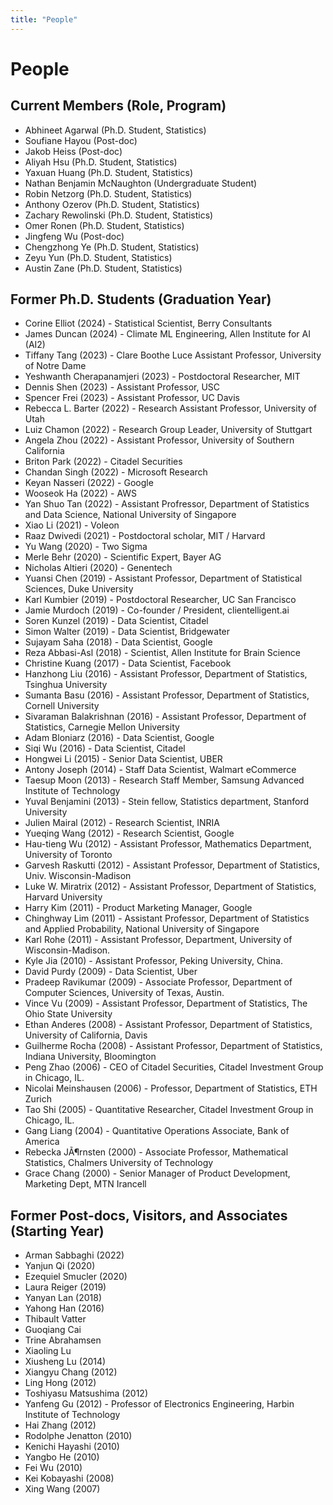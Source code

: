 ```yaml
---
title: "People"
---
```


# People

## Current Members (Role, Program)

- Abhineet Agarwal (Ph.D. Student, Statistics)
- Soufiane Hayou (Post-doc)
- Jakob Heiss (Post-doc)
- Aliyah Hsu (Ph.D. Student, Statistics)
- Yaxuan Huang (Ph.D. Student, Statistics)
- Nathan Benjamin McNaughton (Undergraduate Student)
- Robin Netzorg (Ph.D. Student, Statistics)
- Anthony Ozerov (Ph.D. Student, Statistics)
- Zachary Rewolinski (Ph.D. Student, Statistics)
- Omer Ronen (Ph.D. Student, Statistics)
- Jingfeng Wu (Post-doc)
- Chengzhong Ye (Ph.D. Student, Statistics)
- Zeyu Yun (Ph.D. Student, Statistics)
- Austin Zane (Ph.D. Student, Statistics)

## Former Ph.D. Students (Graduation Year)

- Corine Elliot (2024) - Statistical Scientist, Berry Consultants
- James Duncan (2024) - Climate ML Engineering, Allen Institute for AI (AI2)
- Tiffany Tang (2023) - Clare Boothe Luce Assistant Professor, University of Notre Dame
- Yeshwanth Cherapanamjeri (2023) - Postdoctoral Researcher, MIT
- Dennis Shen (2023) - Assistant Professor, USC
- Spencer Frei (2023) - Assistant Professor, UC Davis
- Rebecca L. Barter (2022) - Research Assistant Professor, University of Utah
- Luiz Chamon (2022) - Research Group Leader, University of Stuttgart
- Angela Zhou (2022) - Assistant Professor, University of Southern California
- Briton Park (2022) - Citadel Securities
- Chandan Singh (2022) - Microsoft Research
- Keyan Nasseri (2022) - Google
- Wooseok Ha (2022) - AWS
- Yan Shuo Tan (2022) - Assistant Profressor, Department of Statistics and Data Science, National University of Singapore
- Xiao Li (2021) - Voleon
- Raaz Dwivedi (2021) - Postdoctoral scholar, MIT / Harvard
- Yu Wang (2020) - Two Sigma
- Merle Behr (2020) - Scientific Expert, Bayer AG
- Nicholas Altieri (2020) - Genentech
- Yuansi Chen (2019) - Assistant Professor, Department of Statistical Sciences, Duke University
- Karl Kumbier (2019) - Postdoctoral Researcher, UC San Francisco
- Jamie Murdoch (2019) - Co-founder / President, clientelligent.ai
- Soren Kunzel (2019) - Data Scientist, Citadel
- Simon Walter (2019) - Data Scientist, Bridgewater
- Sujayam Saha (2018) - Data Scientist, Google
- Reza Abbasi-Asl (2018) - Scientist, Allen Institute for Brain Science
- Christine Kuang (2017) - Data Scientist, Facebook
- Hanzhong Liu (2016) - Assistant Professor, Department of Statistics, Tsinghua University
- Sumanta Basu (2016) - Assistant Professor, Department of Statistics, Cornell University
- Sivaraman Balakrishnan (2016) - Assistant Professor, Department of Statistics, Carnegie Mellon University
- Adam Bloniarz (2016) - Data Scientist, Google
- Siqi Wu (2016) - Data Scientist, Citadel
- Hongwei Li (2015) - Senior Data Scientist, UBER
- Antony Joseph (2014) - Staff Data Scientist, Walmart eCommerce
- Taesup Moon (2013) - Research Staff Member, Samsung Advanced Institute of Technology
- Yuval Benjamini (2013) - Stein fellow, Statistics department, Stanford University
- Julien Mairal (2012) - Research Scientist, INRIA
- Yueqing Wang (2012) - Research Scientist, Google
- Hau-tieng Wu (2012) - Assistant Professor, Mathematics Department, University of Toronto
- Garvesh Raskutti (2012) - Assistant Professor, Department of Statistics, Univ. Wisconsin-Madison
- Luke W. Miratrix (2012) - Assistant Professor, Department of Statistics, Harvard University
- Harry Kim (2011) - Product Marketing Manager, Google
- Chinghway Lim (2011) - Assistant Professor, Department of Statistics and Applied Probability, National University of Singapore
- Karl Rohe (2011) - Assistant Professor, Department, University of Wisconsin-Madison.
- Kyle Jia (2010) - Assistant Professor, Peking University, China.
- David Purdy (2009) - Data Scientist, Uber
- Pradeep Ravikumar (2009) - Associate Professor, Department of Computer Sciences, University of Texas, Austin.
- Vince Vu (2009) - Assistant Professor, Department of Statistics, The Ohio State University
- Ethan Anderes (2008) - Assistant Professor, Department of Statistics, University of California, Davis
- Guilherme Rocha (2008) - Assistant Professor, Department of Statistics, Indiana University, Bloomington
- Peng Zhao (2006) - CEO of Citadel Securities, Citadel Investment Group in Chicago, IL.
- Nicolai Meinshausen (2006) - Professor, Department of Statistics, ETH Zurich
- Tao Shi (2005) - Quantitative Researcher, Citadel Investment Group in Chicago, IL.
- Gang Liang (2004) - Quantitative Operations Associate, Bank of America
- Rebecka JÃ¶rnsten (2000) - Associate Professor, Mathematical Statistics, Chalmers University of Technology
- Grace Chang (2000) - Senior Manager of Product Development, Marketing Dept, MTN Irancell

## Former Post-docs, Visitors, and Associates (Starting Year)

- Arman Sabbaghi (2022)
- Yanjun Qi (2020)
- Ezequiel Smucler (2020)
- Laura Reiger (2019)
- Yanyan Lan (2018)
- Yahong Han (2016)
- Thibault Vatter
- Guoqiang Cai
- Trine Abrahamsen
- Xiaoling Lu
- Xiusheng Lu (2014)
- Xiangyu Chang (2012)
- Ling Hong (2012)
- Toshiyasu Matsushima (2012)
- Yanfeng Gu (2012) - Professor of Electronics Engineering, Harbin Institute of Technology
- Hai Zhang (2012)
- Rodolphe Jenatton (2010)
- Kenichi Hayashi (2010)
- Yangbo He (2010)
- Fei Wu (2010)
- Kei Kobayashi (2008)
- Xing Wang (2007)
